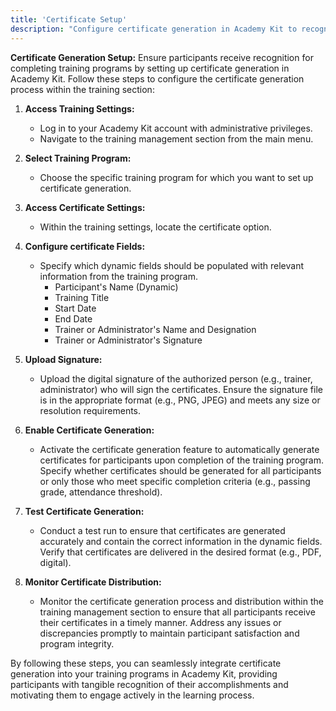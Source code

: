 ```yaml
---
title: 'Certificate Setup'
description: "Configure certificate generation in Academy Kit to recognize participant's completion of training programs."
---
```


**Certificate Generation Setup:**
Ensure participants receive recognition for completing training programs by setting up certificate generation in Academy Kit. Follow these steps to configure the certificate generation process within the training section:

1. **Access Training Settings:**
   - Log in to your Academy Kit account with administrative privileges.
   - Navigate to the training management section from the main menu.

2. **Select Training Program:**
   - Choose the specific training program for which you want to set up certificate generation.

3. **Access Certificate Settings:**
   - Within the training settings, locate the certificate option.

4. **Configure certificate Fields:**
   - Specify which dynamic fields should be populated with relevant information from the training program.
     - Participant's Name (Dynamic)
     - Training Title
     - Start Date
     - End Date
     - Trainer or Administrator's Name and Designation
     - Trainer or Administrator's Signature

5. **Upload Signature:**
   - Upload the digital signature of the authorized person (e.g., trainer, administrator) who will sign the certificates. Ensure the signature file is in the appropriate format (e.g., PNG, JPEG) and meets any size or resolution requirements.

6. **Enable Certificate Generation:**
   - Activate the certificate generation feature to automatically generate certificates for participants upon completion of the training program. Specify whether certificates should be generated for all participants or only those who meet specific completion criteria (e.g., passing grade, attendance threshold).

7. **Test Certificate Generation:**
   - Conduct a test run to ensure that certificates are generated accurately and contain the correct information in the dynamic fields. Verify that certificates are delivered in the desired format (e.g., PDF, digital).

8. **Monitor Certificate Distribution:**
    - Monitor the certificate generation process and distribution within the training management section to ensure that all participants receive their certificates in a timely manner. Address any issues or discrepancies promptly to maintain participant satisfaction and program integrity.

By following these steps, you can seamlessly integrate certificate generation into your training programs in Academy Kit, providing participants with tangible recognition of their accomplishments and motivating them to engage actively in the learning process.

